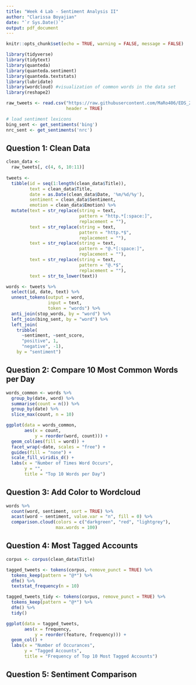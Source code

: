 ```yaml
---
title: "Week 4 Lab - Sentiment Analysis II"
author: "Clarissa Boyajian"
date: "`r Sys.Date()`"
output: pdf_document
---
```


```r
knitr::opts_chunk$set(echo = TRUE, warning = FALSE, message = FALSE)

library(tidyverse)
library(tidytext)
library(quanteda)
library(quanteda.sentiment)
library(quanteda.textstats)
library(lubridate)
library(wordcloud) #visualization of common words in the data set
library(reshape2)
```


```r
raw_tweets <- read.csv("https://raw.githubusercontent.com/MaRo406/EDS_231-text-sentiment/main/dat/IPCC_tweets_April1-10_sample.csv", 
                       header = TRUE)

# load sentiment lexicons
bing_sent <- get_sentiments('bing')
nrc_sent <- get_sentiments('nrc')
```



## Question 1: Clean Data

```r
clean_data <- 
  raw_tweets[, c(4, 6, 10:11)]
  
tweets <-   
  tibble(id = seq(1:length(clean_data$Title)),
         text = clean_data$Title,
         date = as.Date(clean_data$Date, '%m/%d/%y'),
         sentiment = clean_data$Sentiment,
         emotion = clean_data$Emotion) %>% 
  mutate(text = str_replace(string = text,
                            pattern = "http.*[:space:]",
                            replacement = ""),
         text = str_replace(string = text,
                            pattern = "http.*$",
                            replacement = ""),
         text = str_replace(string = text,
                            pattern = "@.*[:space:]",
                            replacement = ""),
         text = str_replace(string = text,
                            pattern = "@.*$",
                            replacement = ""),
         text = str_to_lower(text))

words <- tweets %>%
  select(id, date, text) %>%
  unnest_tokens(output = word, 
                input = text, 
                token = "words") %>%
  anti_join(stop_words, by = "word") %>%
  left_join(bing_sent, by = "word") %>%
  left_join(
    tribble(
      ~sentiment, ~sent_score,
      "positive", 1,
      "negative", -1),
    by = "sentiment")
```


## Question 2: Compare 10 Most Common Words per Day

```r
words_common <- words %>% 
  group_by(date, word) %>% 
  summarise(count = n()) %>% 
  group_by(date) %>% 
  slice_max(count, n = 10)

ggplot(data = words_common,
       aes(x = count,
           y = reorder(word, count))) +
  geom_col(aes(fill = word)) +
  facet_wrap(~date, scales = "free") +
  guides(fill = "none") +
  scale_fill_viridis_d() +
  labs(x = "Number of Times Word Occurs",
       y = "",
       title = "Top 10 Words per Day")
```


## Question 3: Add Color to Wordcloud

```r
words %>%
  count(word, sentiment, sort = TRUE) %>%
  acast(word ~ sentiment, value.var = "n", fill = 0) %>%
  comparison.cloud(colors = c("darkgreen", "red", "lightgrey"),
                   max.words = 100)
```


## Question 4: Most Tagged Accounts

```r
corpus <- corpus(clean_data$Title)

tagged_tweets <- tokens(corpus, remove_punct = TRUE) %>% 
  tokens_keep(pattern = "@*") %>% 
  dfm() %>% 
  textstat_frequency(n = 10)

tagged_tweets_tidy <- tokens(corpus, remove_punct = TRUE) %>% 
  tokens_keep(pattern = "@*") %>% 
  dfm() %>% 
  tidy()

ggplot(data = tagged_tweets,
       aes(x = frequency,
           y = reorder(feature, frequency))) +
  geom_col() +
  labs(x = "Number of Occurances",
       y = "Tagged Accounts",
       title = "Frequency of Top 10 Most Tagged Accounts")
```


## Question 5: Sentiment Comparison

```r

```









